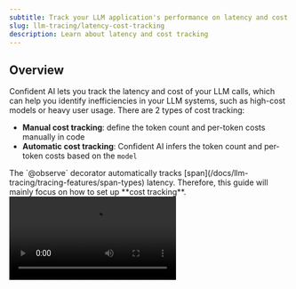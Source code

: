 ```yaml
---
subtitle: Track your LLM application's performance on latency and cost with Confident AI
slug: llm-tracing/latency-cost-tracking
description: Learn about latency and cost tracking
---
```


## Overview

Confident AI lets you track the latency and cost of your LLM calls, which can help you identify inefficiencies in your LLM systems, such as high-cost models or heavy user usage. There are 2 types of cost tracking:

- **Manual cost tracking**: define the token count and per-token costs manually in code
- **Automatic cost tracking**: Confident AI infers the token count and per-token costs based on the `model`

<Info>
  The `@observe` decorator automatically tracks
  [span](/docs/llm-tracing/tracing-features/span-types) latency. Therefore, this
  guide will mainly focus on how to set up **cost tracking**.
</Info>

<Frame caption="LLM Cost and Latency Tracking">
  <video
    src="https://confident-docs.s3.us-east-1.amazonaws.com/llm-tracing:cost-tracking.mp4"
    autoPlay
  />
</Frame>

<Tabs>
<Tab title="Manual Cost Tracking">

<CodeBlocks>
<CodeBlock language="python">

```python {6,7,12,13}
from deepeval.tracing import observe, update_llm_span

@observe(
    type="llm",
    model="gpt-4o",
    cost_per_input_token=0.001,
    cost_per_output_token=0.001
)
def generate_response(prompt: str) -> str:
    output = "Generated response"
    update_llm_span(
        input_token_count=10,
        output_token_count=20,
    )
    return output
```

</CodeBlock>
<CodeBlock language="ts">

```typescript {6,7,15,16}
import { observe, updateLlmSpan } from "@deepeval-ts/tracing";

const generateResponse = (prompt: string): string => {
  const output = "Generated response";
  updateLlmSpan(
    inputTokenCount: 10,
    outputTokenCount: 20,
  );
  return output;
};

const observedGenerateResponse = observe({
  type: "llm",
  model: "gpt-4o",
  costPerInputToken: 0.001,
  costPerOutputToken: 0.001,
  fn: generateResponse,
});
```

</CodeBlock>
</CodeBlocks>

</Tab>
<Tab title="Automatic Cost Tracking">

<CodeBlocks>
<CodeBlock language="python">

```python {5}
from deepeval.tracing import observe, update_current_span

@observe(
    type="llm",
    model="gpt-4o"
)
def generate_response(prompt: str) -> str:
    output = "Generated response"
    update_current_span(
        input=prompt,
        output=output,
    )
    return output
```

</CodeBlock>
<CodeBlock language="ts">

```typescript {14}
import { observe, updateCurrentSpan } from "@deepeval-ts/tracing";

const generateResponse = (prompt: string): string => {
  const output = "Generated response";
  updateCurrentSpan({
    input: prompt,
    output: output,
  });
  return output;
};

const observedGenerateResponse = observe({
  type: "llm",
  model: "gpt-4o",
  fn: generateResponse,
});
```

</CodeBlock>

</CodeBlocks>

</Tab>
</Tabs>

## Setup Cost Tracking

You can either manually configure cost tracking or let Confident AI calculate your costs automatically from the [inputs and outputs](/docs/llm-tracing/tracing-features/input-output) of your LLM span based on the provided `model`.

<Note>
  Automatic cost tracking is only available for **OpenAI**, **Anthropic**, and
  **Gemini** models.
</Note>

<div className='flex items-center justify-center'>
```mermaid
graph TD
    A[LLM input or output] --> B{Token count provided?}
    B -- Yes --> C[Use provided token count]
    B -- No --> D[Tokenize text]
    D --> E[Count tokens]
    C --> F[Get model price per token]
    E --> F
    F --> G[Calculate LLM input or output cost]
    class A,C,D,E,F,G process;
```
</div>

If token-usage and cost data are provided in code, Confident AI computes the cost directly from those values. If not, it attempts to **infer the cost** from the model, input, and output by following these steps:

1.  Verify that the model, input, and output are all available and valid.
2.  Select the appropriate tokenizer for the model provider.
3.  Count the input and output tokens.
4.  Retrieve the per-token pricing from the provider.
5.  Compute the total cost.

### Automatic Cost Tracking

To set up automatic cost tracking, provide the `model` in the `@observe` decorator of your [LLM span](/docs/llm-tracing/tracing-features/span-types#llm-span), and provide the `input` and `output` in your `LlmAttributes`.

<Tabs>
<Tab title="Python">
<CodeBlock>

```python title="main.py" {5}
from deepeval.tracing import observe, update_current_span

@observe(
    type="llm",
    model="gpt-4o"
)
def generate_response(prompt: str) -> str:
    output = "Generated response"
    update_current_span(
        input=prompt,
        output=output,
    )
    return output
```

</CodeBlock>
</Tab>
<Tab title="TypeScript">
<CodeBlock>

```typescript title="index.ts" {14}
import { observe, updateCurrentSpan } from "@deepeval-ts/tracing";

const generateResponse = (prompt: string): string => {
  const output = "Generated response";
  updateCurrentSpan({
    input: prompt,
    output: output,
  });
  return output;
};

const observedGenerateResponse = observe({
  type: "llm",
  model: "gpt-4o",
  fn: generateResponse,
});
```

</CodeBlock>
</Tab>
</Tabs>

The table below summarizes each available model provider and its corresponding tokenization method.

| Provider  | Tokenizer                                                                        | Example Models                                 | Token Counting Method                                   |
| --------- | -------------------------------------------------------------------------------- | ---------------------------------------------- | ------------------------------------------------------- |
| OpenAI    | [tiktoken](https://github.com/openai/tiktoken)                                   | GPT-4, GPT-3.5, O1, O3                         | Client-side tokenization using model-specific encodings |
| Anthropic | [@anthropic-ai/tokenizer](https://www.npmjs.com/package/@anthropic-ai/tokenizer) | Claude 3 Opus, Claude 3 Sonnet, Claude 3 Haiku | Claude-specific tokenization algorithm                  |
| Google    | Gemini API                                                                       | Gemini 1.5 Pro, Gemini 2.0 Flash               | Server-side token counting via API call                 |

See the [OpenAI documentation](https://platform.openai.com/docs/guides/text-generation/token-counting), [Anthropic documentation](https://docs.anthropic.com/claude/references/token-counting), or [Google documentation](https://ai.google.dev/pricing) for the most up-to-date pricing and token counting information.

### Manual Cost Tracking

To manually set up cost tracking, provide the `cost_per_input_token` and `cost_per_output_token` in the `@observe` decorator of your [LLM span](/docs/llm-tracing/tracing-features/span-types#llm-span), and pass the input and output token counts via `LlmAttributes`.

<Tip>
  Manual cost tracking is the **recommended approach** if you want to ensure
  accurate cost tracking, and if your model provider does not support automatic
  cost tracking.
</Tip>

<Tabs>
<Tab title="Python">
<CodeBlock>

```python title="main.py" {6,7,12,13}
from deepeval.tracing import observe, update_llm_span

@observe(
    type="llm",
    model="gpt-4o",
    cost_per_input_token=0.001,
    cost_per_output_token=0.001
)
def generate_response(prompt: str) -> str:
    output = "Generated response"
    update_llm_span(
        input_token_count=10,
        output_token_count=20,
    )
    return output
```

</CodeBlock>
</Tab>
<Tab title="TypeScript">

<CodeBlock>

```typescript title="index.ts" {6,7,15,16}
import { observe, updateLlmSpan } from "@deepeval-ts/tracing";

const generateResponse = (prompt: string): string => {
  const output = "Generated response";
  updateLlmSpan({
    inputTokenCount: 10,
    outputTokenCount: 20,
  });
  return output;
};

const observedGenerateResponse = observe({
  type: "llm",
  model: "gpt-4o",
  costPerInputToken: 0.001,
  costPerOutputToken: 0.001,
  fn: generateResponse,
});
```

</CodeBlock>
</Tab>
</Tabs>

The total cost of this call will be computed as:

```python
(input_token_count × cost_per_input_token) + (output_token_count × cost_per_output_token)
```
